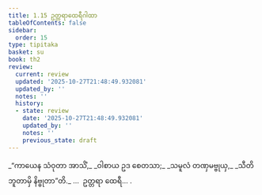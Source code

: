```yaml
---
title: 1.15 ဥတ္တရာထေရီဂါထာ
tableOfContents: false
sidebar:
  order: 15
type: tipitaka
basket: su
book: th2
review:
  current: review
  updated: '2025-10-27T21:48:49.932081'
  updated_by: ''
  notes: ''
  history:
  - state: review
    date: '2025-10-27T21:48:49.932081'
    updated_by: ''
    notes: ''
    previous_state: draft
---
```



<ReviewStatus review={frontmatter.review} showDetails={true} />

<HypothesisAnnotation frontmatter={frontmatter} />

<DynamicBreadcrumb />

<Division number="15" book="th2" e="ch" v="19" p="379">

<Paragraph number="30" type="verses" book="th2">
_“ကာယေန သံဝုတာ အာသိံ,_  
_ဝါစာယ ဥဒ စေတသာ;_  
_သမူလံ တဏှမဗ္ဗုယှ,_  
_သီတိဘူတာမှိ နိဗ္ဗုတာ”တိ._  


</Paragraph>
</Division>

<Paragraph number="31" type="center" book="th2">
…  ဥတ္တရာ ထေရီ… .
</Paragraph>
